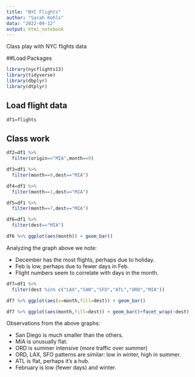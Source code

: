 ```yaml
---
title: "NYC Flights"
author: "Sarah Kohls"
data: "2022-09-12"
output: html_notebook
---
```


Class play with NYC flights data

##Load Packages
```r
library(nycflights13)
library(tidyverse)
library(dbplyr)
library(dtplyr)
```

## Load flight data
```r
df1=flights
```

## Class work
```r
df2=df1 %>%
  filter(origin=="MIA",month==9)
```

```r
df3=df1 %>%
  filter(month==9,dest=="MIA")
```

```r
df4=df1 %>%
  filter(month==1,dest=="MIA")
```

```r
df5=df1 %>%
  filter(month==7,dest=="MIA")
```

```r
df6=df1 %>%
  filter(dest=="MIA")

df6 %>% ggplot(aes(month)) + geom_bar()
```

Analyzing the graph above we note:

* December has the most flights, perhaps due to holiday. 
* Feb is low, perhaps due to fewer days in Feb.
* Flight numbers seem to correlate with days in the month.

```r
df7=df1 %>%
  filter(dest %in% c("LAX","SAN","SFO","ATL","ORD","MIA"))

df7 %>% ggplot(aes(x=month,fill=dest)) + geom_bar()
```
```r
df7 %>% ggplot(aes(month,fill=dest)) + geom_bar()+facet_wrap(~dest)

```
Observations from the above graphs:

* San Diego is much smaller than the others.
* MIA is unusually flat.
* ORD is summer intensive (more traffic over summer)
* ORD, LAX, SFO patterns are similar: low in winter, high in summer.
* ATL is flat, perhaps it's a hub.
* February is low (fewer days) and winter.


